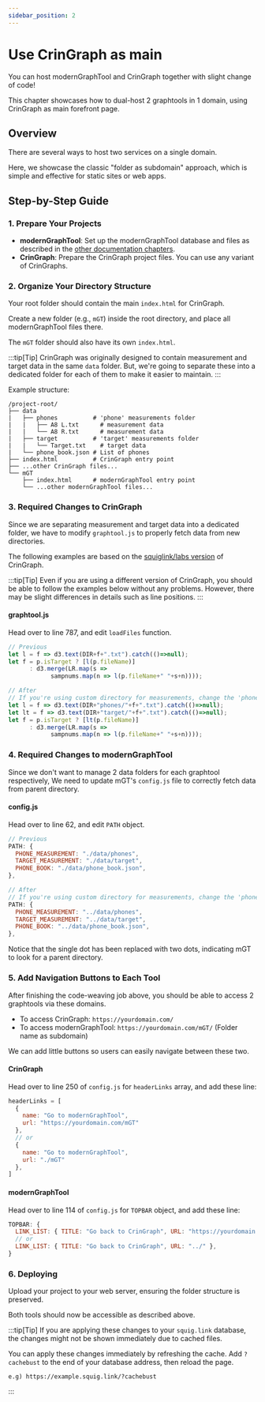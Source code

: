 ```yaml
---
sidebar_position: 2
---
```


# Use CrinGraph as main

You can host modernGraphTool and CrinGraph together with slight change of code! 

This chapter showcases how to dual-host 2 graphtools in 1 domain, using CrinGraph as main forefront page.

## Overview

There are several ways to host two services on a single domain. 

Here, we showcase the classic "folder as subdomain" approach, which is simple and effective for static sites or web apps.

## Step-by-Step Guide

### 1. Prepare Your Projects

- **modernGraphTool**: Set up the modernGraphTool database and files as described in the [other documentation chapters](../../category/guide-for-admins).
- **CrinGraph**: Prepare the CrinGraph project files. You can use any variant of CrinGraphs.

### 2. Organize Your Directory Structure

Your root folder should contain the main `index.html` for CrinGraph. 

Create a new folder (e.g., `mGT`) inside the root directory, and place all modernGraphTool files there. 

The `mGT` folder should also have its own `index.html`.

:::tip[Tip]
CrinGraph was originally designed to contain measurement and target data in the same `data` folder.
But, we're going to separate these into a dedicated folder for each of them to make it easier to maintain.
:::

Example structure:

```plaintext
/project-root/
├── data
|   ├── phones          # 'phone' measurements folder
|   |   ├── A8 L.txt      # measurement data
|   |   └── A8 R.txt      # measurement data
|   ├── target          # 'target' measurements folder
|   |   └── Target.txt    # target data
|   └── phone_book.json # List of phones
├── index.html          # CrinGraph entry point
├── ...other CrinGraph files...
└── mGT
    ├── index.html      # modernGraphTool entry point
    └── ...other modernGraphTool files...
```

### 3. Required Changes to CrinGraph

Since we are separating measurement and target data into a dedicated folder, we have to modify `graphtool.js` to properly fetch data from new directories.

The following examples are based on the [squiglink/labs version](https://github.com/squiglink/lab) of CrinGraph.

:::tip[Tip]
Even if you are using a different version of CrinGraph, you should be able to follow the examples below without any problems. However, there may be slight differences in details such as line positions.
:::

#### graphtool.js

Head over to line 787, and edit `loadFiles` function.

```js
// Previous
let l = f => d3.text(DIR+f+".txt").catch(()=>null);
let f = p.isTarget ? [l(p.fileName)]
      : d3.merge(LR.map(s =>
            sampnums.map(n => l(p.fileName+" "+s+n))));

// After
// If you're using custom directory for measurements, change the 'phones' and 'target' words to yours.
let l = f => d3.text(DIR+"phones/"+f+".txt").catch(()=>null);
let lt = f => d3.text(DIR+"target/"+f+".txt").catch(()=>null);
let f = p.isTarget ? [lt(p.fileName)]
      : d3.merge(LR.map(s =>
            sampnums.map(n => l(p.fileName+" "+s+n))));
```

### 4. Required Changes to modernGraphTool

Since we don't want to manage 2 data folders for each graphtool respectively, We need to update mGT's `config.js` file to correctly fetch data from parent directory.

#### config.js

Head over to line 62, and edit `PATH` object.

```js
// Previous
PATH: {
  PHONE_MEASUREMENT: "./data/phones",
  TARGET_MEASUREMENT: "./data/target",
  PHONE_BOOK: "./data/phone_book.json",
},

// After
// If you're using custom directory for measurements, change the 'phones' and 'target' words to yours.
PATH: {
  PHONE_MEASUREMENT: "../data/phones",
  TARGET_MEASUREMENT: "../data/target",
  PHONE_BOOK: "../data/phone_book.json",
},
```

Notice that the single dot has been replaced with two dots, indicating mGT to look for a parent directory.

### 5. Add Navigation Buttons to Each Tool

After finishing the code-weaving job above, you should be able to access 2 graphtools via these domains.

- To access CrinGraph: `https://yourdomain.com/`
- To access modernGraphTool: `https://yourdomain.com/mGT/` (Folder name as subdomain)

We can add little buttons so users can easily navigate between these two.

#### CrinGraph

Head over to line 250 of `config.js` for `headerLinks` array, and add these line:
```js
headerLinks = [
  {
    name: "Go to modernGraphTool",
    url: "https://yourdomain.com/mGT"
  },
  // or
  {
    name: "Go to modernGraphTool",
    url: "./mGT"
  },
]
```

#### modernGraphTool

Head over to line 114 of `config.js` for `TOPBAR` object, and add these line:
```js
TOPBAR: {
  LINK_LIST: { TITLE: "Go back to CrinGraph", URL: "https://yourdomain.com/" },
  // or
  LINK_LIST: { TITLE: "Go back to CrinGraph", URL: "../" },
}
```

### 6. Deploying

Upload your project to your web server, ensuring the folder structure is preserved. 

Both tools should now be accessible as described above.

:::tip[Tip]
If you are applying these changes to your `squig.link` database, the changes might not be shown immediately due to cached files.

You can apply these changes immediately by refreshing the cache. Add `?cachebust` to the end of your database address, then reload the page.
```plaintext
e.g) https://example.squig.link/?cachebust
```
:::